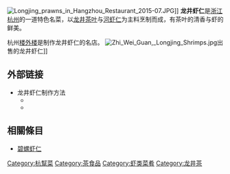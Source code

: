 [[File:Longjing_prawns_in_Hangzhou_Restaurant_2015-07.JPG|thumb]]]]
'''龙井虾仁'''是[[浙江|浙江]][[杭州|杭州]]的一道特色名菜，以[[龙井茶|龙井茶叶]]与[[虾仁|河虾仁]]为主料烹制而成，有茶叶的清香与虾的鲜美。

杭州[[楼外楼|楼外楼]]是制作龙井虾仁的名店。
[[File:Zhi_Wei_Guan,_Longjing_Shrimps.jpg|thumb]]出售的龙井虾仁]]

==外部链接==
*龙井虾仁制作方法 
**{{Cite web |url =http://www.douguo.com/cookbook/183999.html |title =一 |language =zh-hans |accessdate = |archive-date =2020-07-17 |archive-url =https://web.archive.org/web/20200717205120/https://www.douguo.com/cookbook/183999.html |dead-url =no }}
**{{Cite web|url =http://www.meishij.net/zuofa/longjingxiaren_8.html|title =二|language =zh-hans|accessdate =|archive-date =2020-07-17|archive-url =https://web.archive.org/web/20200717205123/https://www.meishij.net/zuofa/longjingxiaren_8.html|dead-url =no}}

==相關條目==
* [[碧螺虾仁|碧螺虾仁]]

{{杭帮菜}}
[[Category:杭幫菜|Category:杭幫菜]]
[[Category:茶食品|Category:茶食品]]
[[Category:虾类菜肴|Category:虾类菜肴]]
[[Category:龙井茶|Category:龙井茶]]